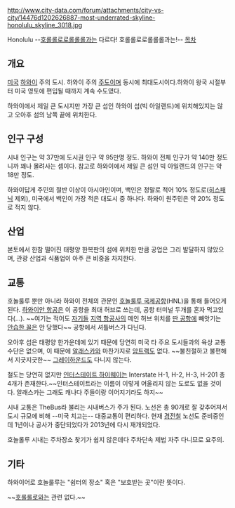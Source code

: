 http://www.city-data.com/forum/attachments/city-vs-city/14476d1202626887-most-underrated-skyline-honolulu_skyline_3018.jpg

Honolulu
--[[호롤롤로|호롤롤로로롤롤롤]]과는 다르다! 호롤롤로로롤롤롤과는!--
[[목차]]

== 개요 ==
[[미국]] [[하와이]] 주의 도시. 하와이 주의 [[미국/주도|주도]]이며 동시에 최대도시이다.하와이 왕국 시절부터 미국 영토에 편입될 때까지 계속 수도였다.

하와이에서 제일 큰 도시지만 가장 큰 섬인 하와이 섬(빅 아일랜드)에 위치해있지는 않고 오아후 섬의 남쪽 끝에 위치한다.

== 인구 구성 ==
시내 인구는 약 37만에  도시권 인구 약 95만명 정도. 하와이 전체 인구가 약 140만 정도니까 꽤나 몰려사는 셈이다. 참고로 하와이에서 제일 큰 섬인 빅 아일랜드의 인구는 약 18만 정도. 

하와이답게 주민의 절반 이상이 아시아인이며, 백인은 정말로 적어 10% 정도로([[히스패닉]] 제외), 미국에서 백인이 가장 적은 대도시 중 하나다. 하와이 원주민은 약 20% 정도로 적지 않다.

== 산업 ==
본토에서 한참 떨어진 태평양 한복판의 섬에 위치한 만큼 공업은 그리 발달하지 않았으며, 관광 산업과 식품업이 아주 큰 비중을 차지한다.

== 교통 ==
호놀룰루 뿐만 아니라 하와이 전체의 관문인 [[호놀룰루 국제공항]](HNL)을 통해 들어오게 된다. [[하와이안 항공]]은 이 공항을 최대 허브로 쓰는데, 공항 터미널 두개를 혼자 먹고있다(...). ~~여기는 적어도 [[알래스카|자기들]] [[알래스카 항공|지역 항공사]]의 메인 허브 위치를 [[시애틀 타코마 국제공항|딴 공항]]에 빼앗기는 [[앵커리지 국제공항|안습한 꼴]]은 안 당했다~~ 공항에서 셔틀버스가 다닌다.

오아후 섬은 태평양 한가운데에 있기 때문에 당연히 미국 타 주요 도시들과의 육상 교통수단은 없으며, 이 때문에 [[알래스카]]와 마찬가지로 [[암트랙]]도 없다. ~~불친절하고 불편해서 지긋지긋한~~ [[그레이하운드]]도 다니지 않는다.

철도는 당연히 없지만 [[인터스테이트 하이웨이]]는 Interstate H-1, H-2, H-3, H-201 총 4개가 존재한다.~~인터스테이트라는 이름이 이렇게 어울리지 않는 도로도 없을 것이다. 알래스카는 그래도 캐나다 주들이랑 이어지기라도 하지~~

시내 교통은 TheBus라 불리는 시내버스가 주가 된다. 노선은 총 90개로 잘 갖추어져서 도시 규모에 비해 --미국 치고는-- 대중교통이 편리하다. 현재 [[경전철]] 노선도 준비중인데 1년이나 공사가 중단되었다가 2013년에 다시 재개되었다.

호놀롤루 시내는 주차장소 찾기가 쉽지 않은데다 주차단속 제법 자주 다니므로 요주의.

== 기타 ==
하와이어로 호놀룰루는 "쉼터의 장소" 혹은 "보호받는 곳"이란 뜻이다.

~~[[호롤롤로]]와는 관련 없다.~~
